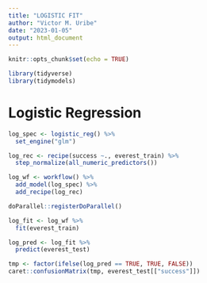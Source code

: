 ```yaml
---
title: "LOGISTIC FIT"
author: "Victor M. Uribe"
date: "2023-01-05"
output: html_document
---
```


```r
knitr::opts_chunk$set(echo = TRUE)
```


```r
library(tidyverse)
library(tidymodels)
```










# Logistic Regression
```r
log_spec <- logistic_reg() %>% 
  set_engine("glm")

log_rec <- recipe(success ~., everest_train) %>% 
  step_normalize(all_numeric_predictors())

log_wf <- workflow() %>% 
  add_model(log_spec) %>% 
  add_recipe(log_rec)
```


```r
doParallel::registerDoParallel()

log_fit <- log_wf %>% 
  fit(everest_train)

log_pred <- log_fit %>% 
  predict(everest_test)  

tmp <- factor(ifelse(log_pred == TRUE, TRUE, FALSE)) 
caret::confusionMatrix(tmp, everest_test[["success"]])
```
























